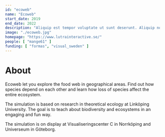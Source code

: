 ```yaml
---
id: "ecoweb"
name: "Ecoweb"
start_date: 2019
end_date: 2022
description: "Aliquip est tempor voluptate ut sunt deserunt. Aliquip nostrud fugiat ipsum aliquip nulla exercitation ea qui laborum. Commodo cupidatat nostrud tempor veniam."
image: "./ecoweb.jpg"
homepage: "https://www.lutrainteractive.se/"
people: [ "mange61" ]
funding: [ "formas", "visual_sweden" ]
---
```


# About

Ecoweb let you explore the food web in geographical areas. Find out how species depend on each other and learn how loss of species affect the entire ecosystem.

The simulation is based on research in theoretical ecology at Linköping University. The goal is to teach about biodiversity and ecosystems in an engaging and fun way.

The simulation is on display at Visualiseringscenter C in Norrköping and Universeum in Göteborg.
